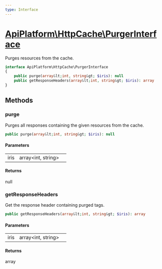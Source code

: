 ```yaml
---
type: Interface
---
```


# [ApiPlatform\HttpCache\PurgerInterface](/docs/reference/HttpCache/PurgerInterface)

Purges resources from the cache.


```php
interface ApiPlatform\HttpCache\PurgerInterface
{
    public purge(array&lt;int, string&gt; $iris): null
    public getResponseHeaders(array&lt;int, string&gt; $iris): array
}
```
## Methods

### purge

Purges all responses containing the given resources from the cache.

```php
public purge(array&lt;int, string&gt; $iris): null
```

#### Parameters

<table><tbody>
<tr><td>iris</td><td>array&lt;int, string&gt;</td><td></td></tr>
</tbody>
</table>

#### Returns

null

### getResponseHeaders

Get the response header containing purged tags.

```php
public getResponseHeaders(array&lt;int, string&gt; $iris): array
```

#### Parameters

<table><tbody>
<tr><td>iris</td><td>array&lt;int, string&gt;</td><td></td></tr>
</tbody>
</table>

#### Returns

array
